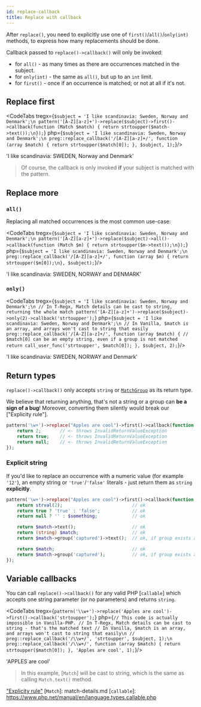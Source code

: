 ```yaml
---
id: replace-callback
title: Replace with callback
---
```



After `replace()`, you need to explicitly use one of `first()`/`all()`/`only(int)` methods, to express how many
replacements should be done.

Callback passed to `replace()->callback()` will only be invoked:

- for `all()` - as many times as there are occurrences matched in the subject.
- for `only(int)` - the same as `all()`, but up to an `int` limit.
- for `first()` - once if an occurrence is matched; or not at all if it's not.

## Replace first

<CodeTabs
    tregx={`$subject = 'I like scandinavia: Sweden, Norway and Denmark';\n
pattern('[A-Z][a-z]+')->replace($subject)->first()->callback(function (Match $match) {
    return strtoupper($match->text());\n});`}
    php={`$subject = 'I like scandinavia: Sweden, Norway and Denmark';\n
preg::replace_callback('/[A-Z][a-z]+/', function (array $match) {
    return strtoupper($match[0]);
}, $subject, 1);`}/>

<!--T-Regx:{return-at(2)}-->
<!--PHP:{return-at(2)}-->
<Result>'I like scandinavia: SWEDEN, Norway and Denmark'</Result>

> Of course, the callback is only invoked **if** your subject is matched with the pattern.

## Replace more

### `all()`

Replacing all matched occurrences is the most common use-case:

<CodeTabs
    tregx={`$subject = 'I like scandinavia: Sweden, Norway and Denmark';\n
pattern('[A-Z][a-z]+')->replace($subject)->all()->callback(function (Match $m) {
    return strtoupper($m->text());\n});`}
    php={`$subject = 'I like scandinavia: Sweden, Norway and Denmark';\n
preg::replace_callback('/[A-Z][a-z]+/', function (array $m) {
    return strtoupper($m[0]);\n}, $subject);`}/>

<!--T-Regx:{return-at(2)}-->
<!--PHP:{return-at(2)}-->
<Result>'I like scandinavia: SWEDEN, NORWAY and DENMARK'</Result>

### `only()`

<CodeTabs
    tregx={`$subject = 'I like scandinavia: Sweden, Norway and Denmark';\n
// In T-Regx, Match details can be cast to string, returning the whole match
pattern('[A-Z][a-z]+')->replace($subject)->only(2)->callback('strtoupper');`}
    php={`$subject = 'I like scandinavia: Sweden, Norway and Denmark';\n
// In Vanilla, $match is an array, and arrays won't cast to string that easily
preg::replace_callback('/[A-Z][a-z]+/', function (array $match) {
    // $match[0] can be an empty string, even if a group is not matched
    return call_user_func('strtoupper', $match[0]);
}, $subject, 2);`}/>

<!--T-Regx:{return-at(last)}-->
<!--PHP:{ignore-snippet}-->
<Result>'I like scandinavia: SWEDEN, NORWAY and Denmark'</Result>

## Return types

`replace()->callback()` only accepts `string` or [`MatchGroup`] as its return type.

We believe that returning anything, that's not a string or a group can **be a sign of a bug**! Moreover, converting them
silently would break our ["Explicity rule"].

```php
pattern('\w+')->replace("Apples are cool")->first()->callback(function (Match $match) {
    return 2;       // <- throws InvalidReturnValueException
    return true;    // <- throws InvalidReturnValueException
    return null;    // <- throws InvalidReturnValueException
});
```

### Explicit string

If you'd like to replace an occurrence with a numeric value (for example `'12'`), an empty string or `'true'`/`'false'`
literals - just return them as `string` **explicitly**.

```php
pattern('\w+')->replace("Apples are cool")->first()->callback(function (Match $match) {
    return strval(2);                          // ok
    return true ? 'true' : 'false';            // ok
    return null ? '' : $something;             // ok

    return $match->text();                     // ok
    return (string) $match;                    // ok
    return $match->group('captured')->text();  // ok, if group exists and was matched

    return $match;                             // ok
    return $match->group('captured');          // ok, if group exists and was matched
});
```

## Variable callbacks

You can call `replace()->callback()` for any valid PHP [`callable`] which accepts one string parameter (or no parameters)
and returns `string`.

<CodeTabs
    tregx={`pattern('\\w+')->replace('Apples are cool')->first()->callback('strtoupper');`}
    php={`// This code is actually impossible in Vanilla-PHP.
// In T-Regx, Match details can be cast to string - that's the matched text
// In Vanilla, $match is an array, and arrays won't cast to string that easily\n
// preg::replace_callback('/\\w+/', 'strtoupper', $subject, 1);\n
preg::replace_callback('/\\w+/', function (array $match) {
    return strtoupper($match[0]);
}, 'Apples are cool', 1);`}/>

<!--PHP:{return-at(-3)}-->
<Result>'APPLES are cool'</Result>

> In this example, [`Match`] will be cast to string, which is the same as calling `Match.text()` method.

[`MatchGroup`]: match-groups.md
["Explicity rule"](whats-the-point#t-regx-to-the-rescue)
[`Match`]: match-details.md
[`callable`]: https://www.php.net/manual/en/language.types.callable.php
